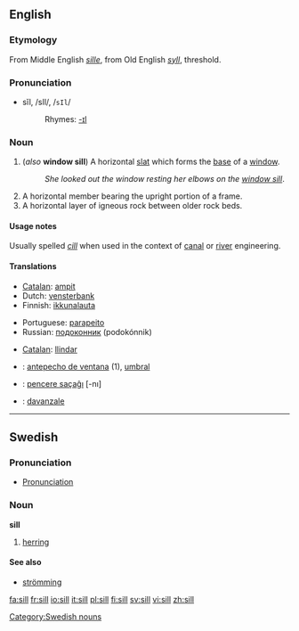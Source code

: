 ==English==

===Etymology===
From Middle English ''[[sille]]'', from Old English ''[[syll]]'', threshold.

===Pronunciation===
*sĭl, /sIl/, /<tt>sIl</tt>/
*:Rhymes: [[Rhymes:English:-ɪl|-ɪl]]

===Noun===
{{en-noun}}

# (''also'' '''window sill''') A horizontal [[slat]] which forms the [[base]] of a [[window]].
#:''She looked out the window resting her elbows on the [[window sill]]''.
# A horizontal member bearing the upright portion of a frame.
# A horizontal layer of igneous rock between older rock beds.

====Usage notes====
Usually spelled ''[[cill]]'' when used in the context of [[canal]] or [[river]] engineering.

====Translations====
{{trans-top|base of a window}}
*[[Catalan]]: [[ampit]] {{m}}
*Dutch: [[vensterbank]] {{f}}
*Finnish: [[ikkunalauta]]
{{trans-mid}}
*Portuguese: [[parapeito]] {{m}}
*Russian: [[подоконник]] (podokónnik) {{m}}
{{trans-bottom}}

{{trans-top|horizontal member bearing the upright portion of a frame}}
*[[Catalan]]: [[llindar]]
{{trans-mid}}
{{trans-bottom}}

{{trans-top|layer of igneous rock}}
{{trans-mid}}
{{trans-bottom}}

{{checktrans-top}}
*{{ttbc|Spanish}}: [[antepecho de ventana]] {{m}} (1), [[umbral]] {{m}}
*{{ttbc|Turkish}}: [[pencere saçaĝı]] [-nı]
*{{ttbc|Italian}}: [[davanzale]] {{m}}
{{checktrans-bottom}}

----

==Swedish==

===Pronunciation===
*[[Wiktionary:Swedish_pronunciation|Pronunciation]] {{IPA|/sɪl/}} {{Audio|sv-sill.ogg|Audio}}

===Noun===
'''sill''' {{c}}
{{sv-noun-reg-ar}}

# [[herring]]

====See also====
*[[strömming]]

[[Category:Swedish nouns]]

[[fa:sill]]
[[fr:sill]]
[[io:sill]]
[[it:sill]]
[[pl:sill]]
[[fi:sill]]
[[sv:sill]]
[[vi:sill]]
[[zh:sill]]